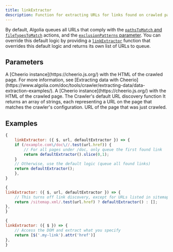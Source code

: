 ```yaml
---
title: linkExtractor
description: Function for extracting URLs for links found on crawled pages.
---
```


By default, Algolia queues all URLs that comply with the [`pathsToMatch` and `fileTypesToMatch`](/tools/crawler/api/configuration/update-crawler-configuration#body-actions) actions,
and the [`exclusionPatterns` parameter](tools/crawler/api/configuration/update-crawler-configuration#body-exclusion-patterns).
You can override this default logic by providing a [`linkExtractor`](/tools/crawler/api/configuration/update-crawler-configuration#body-link-extractor) function that overrides this default logic and returns its own list of URLs to queue.

## Parameters

<ParamField path="$" type="object">
    A [Cheerio instance](https://cheerio.js.org/) with the HTML of the crawled page.
    For more information, see [Extracting data with Cheerio](https://www.algolia.com/doc/tools/crawler/extracting-data/data-extraction-examples/).
</ParamField>
<ParamField path="defaultExtractor" type="function">
    A [Cheerio instance](https://cheerio.js.org/) with the HTML of the crawled page.
    The Crawler's default URL discovery function
    It returns an array of strings,
    each representing a URL on the page that matches the crawler's configuration.
</ParamField>
<ParamField path="url" type="URL">
    URL of the page that was just crawled.
</ParamField>

## Examples

```js JavaScript
{
    linkExtractor: ({ $, url, defaultExtractor }) => {
    if (/example.com\/doc\//.test(url.href)) {
        // For all pages under /doc, only queue the first found link
        return defaultExtractor().slice(0,1);
    }
    // Otherwise, use the default logic (queue all found links)
    return defaultExtractor();
    },
}
```

```js JavaScript
{
linkExtractor: ({ $, url, defaultExtractor }) => {
    // This turns off link discovery, except for URLs listed in sitemap.xml
    return /sitemap.xml/.test(url.href) ? defaultExtractor() : [];
},
}
```

```js JavaScript
{
linkExtractor: ({ $ }) => {
    // Access the DOM and extract what you specify
    return [$('.my-link').attr('href')]
},
}